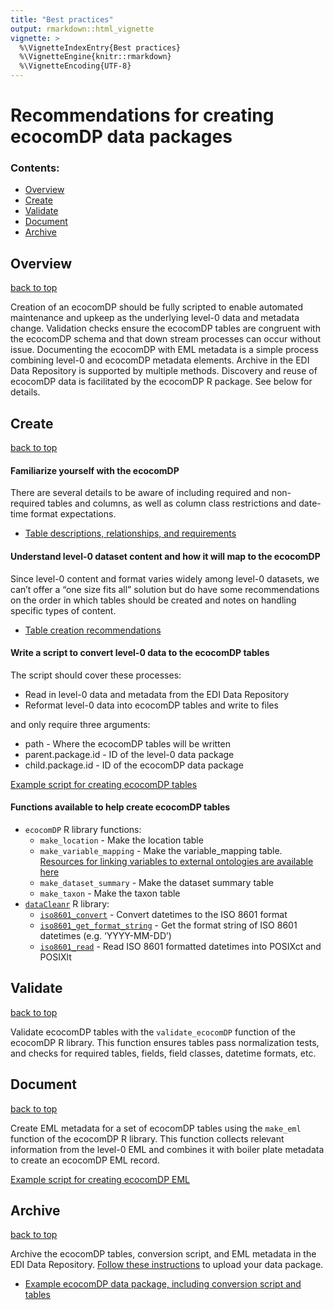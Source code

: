 ```yaml
---
title: "Best practices"
output: rmarkdown::html_vignette
vignette: >
  %\VignetteIndexEntry{Best practices}
  %\VignetteEngine{knitr::rmarkdown}
  %\VignetteEncoding{UTF-8}
---
```


# Recommendations for creating ecocomDP data packages

### Contents:

* [Overview](#overview)
* [Create](#create)
* [Validate](#validate)
* [Document](#document)
* [Archive](#archive)

## Overview
[back to top](#contents)

Creation of an ecocomDP should be fully scripted to enable automated maintenance and upkeep as the underlying level-0 data and metadata change. Validation checks ensure the ecocomDP tables are congruent with the ecocomDP schema and that down stream processes can occur without issue. Documenting the ecocomDP with EML metadata is a simple process combining level-0 and ecocomDP metadata elements. Archive in the EDI Data Repository is supported by multiple methods. Discovery and reuse of ecocomDP data is facilitated by the ecocomDP R package. See below for details.

## Create
[back to top](#contents)

#### Familiarize yourself with the ecocomDP
There are several details to be aware of including required and non-required tables and columns, as well as column class restrictions and date-time format expectations. 

  * [Table descriptions, relationships, and requirements](https://github.com/EDIorg/ecocomDP/tree/master/documentation/model) 

#### Understand level-0 dataset content and how it will map to the ecocomDP
Since level-0 content and format varies widely among level-0 datasets, we can't offer a "one size fits all" solution but do have some recommendations on the order in which tables should be created and notes on handling specific types of content.

  * [Table creation recommendations](https://github.com/EDIorg/ecocomDP/blob/master/documentation/instructions/table-creation.md)

#### Write a script to convert level-0 data to the ecocomDP tables
The script should cover these processes:

  * Read in level-0 data and metadata from the EDI Data Repository
  * Reformat level-0 data into ecocomDP tables and write to files

  and only require three arguments:
    
  * path - Where the ecocomDP tables will be written
  * parent.package.id - ID of the level-0 data package
  * child.package.id - ID of the ecocomDP data package

[Example script for creating ecocomDP tables](https://github.com/EDIorg/ecocomDP/blob/master/documentation/examples/convert_bes543_to_ecocomDP.R)

#### Functions available to help create ecocomDP tables

  * `ecocomDP` R library functions:
    * `make_location` - Make the location table
    * `make_variable_mapping` - Make the variable_mapping table. [Resources for linking variables to external ontologies are available here](https://github.com/EDIorg/ecocomDP/blob/master/documentation/instructions/measurement_vocabularies.md)
    * `make_dataset_summary` - Make the dataset summary table
    * `make_taxon` - Make the taxon table
  * [`dataCleanr`](https://ediorg.github.io/dataCleanr/index.html) R library:
    * [`iso8601_convert`](https://ediorg.github.io/dataCleanr/reference/iso8601_convert.html) - Convert datetimes to the ISO 8601 format
    * [`iso8601_get_format_string`](https://ediorg.github.io/dataCleanr/reference/iso8601_get_format_string.html) - Get the format string of ISO 8601 datetimes (e.g. 'YYYY-MM-DD')
    * [`iso8601_read`](https://ediorg.github.io/dataCleanr/reference/iso8601_read.html) - Read ISO 8601 formatted datetimes into POSIXct and POSIXlt
    
## Validate
[back to top](#contents)

Validate ecocomDP tables with the `validate_ecocomDP` function of the ecocomDP R library. This function ensures tables pass normalization tests, and checks for required tables, fields, field classes, datetime formats, etc.

## Document
[back to top](#contents)

Create EML metadata for a set of ecocomDP tables using the `make_eml` function of the ecocomDP R library. This function collects relevant information from the level-0 EML and combines it with boiler plate metadata to create an ecocomDP EML record.

[Example script for creating ecocomDP EML](https://github.com/EDIorg/ecocomDP/blob/master/documentation/examples/package_bes543.R)

## Archive
[back to top](#contents)

Archive the ecocomDP tables, conversion script, and EML metadata in the EDI Data Repository. [Follow these instructions](https://environmentaldatainitiative.org/resources/assemble-data-and-metadata/step-4-submit-your-data-package/) to upload your data package.

* [Example ecocomDP data package, including conversion script and tables](https://portal.edirepository.org/nis/mapbrowse?scope=edi&identifier=191)